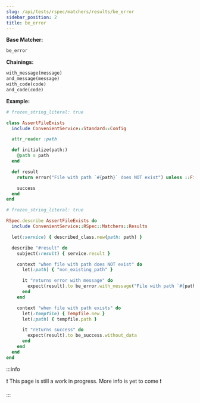 ```yaml
---
slug: /api/tests/rspec/matchers/results/be_error
sidebar_position: 2
title: be_error
---
```


**Base Matcher:**

```ruby
be_error
```

**Chainings:**

```ruby
with_message(message)
and_message(message)
with_code(code)
and_code(code)
```

**Example:**

```ruby
# frozen_string_literal: true

class AssertFileExists
  include ConvenientService::Standard::Config

  attr_reader :path

  def initialize(path:)
    @path = path
  end

  def result
    return error("File with path `#{path}` does NOT exist") unless ::File.exist?(path)

    success
  end
end
```

```ruby
# frozen_string_literal: true

RSpec.describe AssertFileExists do
  include ConvenientService::RSpec::Matchers::Results

  let(:service) { described_class.new(path: path) }

  describe "#result" do
    subject(:result) { service.result }

    context "when file with path does NOT exist" do
      let(:path) { "non_existing_path" }

      it "returns error with message" do
        expect(result).to be_error.with_message("File with path `#{path}` does NOT exist")
      end
    end

    context "when file with path exists" do
      let(:tempfile) { Tempfile.new }
      let(:path) { tempfile.path }

      it "returns success" do
        expect(result).to be_success.without_data
      end
    end
  end
end
```

:::info

❗ This page is still a work in progress. More info is yet to come ❗

:::

